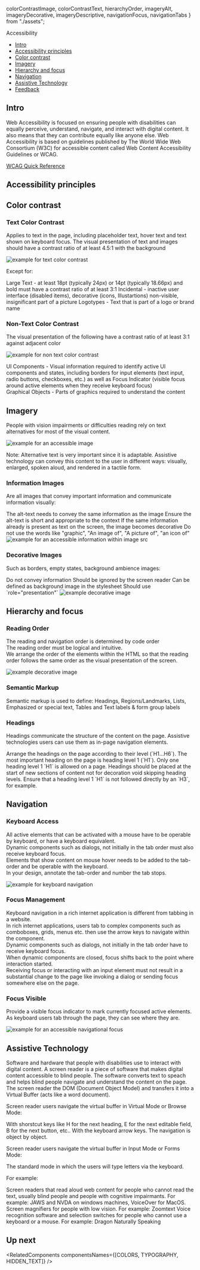   colorContrastImage,
  colorContrastText,
  hierarchyOrder,
  imageryAlt,
  imageryDecorative,
  imageryDescriptive,
  navigationFocus,
  navigationTabs
} from "./assets";

<Meta title="Foundations/Accessibility" />

<ComponentNameDecorator withFoundationBackground>Accessibility</ComponentNameDecorator>

- [Intro](#intro)
- [Accessibility principles](#accessibility-principles)
- [Color contrast](#color-contrast)
- [Imagery](#imagery)
- [Hierarchy and focus](#hierarchy-and-focus)
- [Navigation](#navigation)
- [Assistive Technology](#assistive-technology)
- [Feedback](#feedback)

## Intro

Web Accessibility is focused on ensuring people with disabilities can equally perceive, understand, navigate, and interact with digital content. It also means that they can contribute equally like anyone else.
Web Accessibility is based on guidelines published by The World Wide Web Consortium (W3C) for accessible content called Web Content Accessibility Guidelines or WCAG.

[WCAG Quick Reference](https://www.w3.org/WAI/WCAG21/quickref/?currentsidebar=%23col_customize#principle1)

<TipChecklistLink />

## Accessibility principles

<PrinciplesAccesability />

## Color contrast

### Text Color Contrast

Applies to text in the page, including placeholder text, hover text and text shown on keyboard focus.
The visual presentation of text and images should have a contrast ratio of at least 4.5:1 with the background

<Frame noBorder noGutter>
  <img src={colorContrastText} alt="example for text color contrast" className={styles.image} />
</Frame>

Except for:

<UnstyledList>
  <UnstyledListItem>
    Large Text - at least 18pt (typically 24px) or 14pt (typically 18.66px) and bold must have a contrast ratio of at
    least 3:1
  </UnstyledListItem>
  <UnstyledListItem>
    Incidental - inactive user interface (disabled items), decorative (icons, Illustartions) non-visible, insignificant
    part of a picture
  </UnstyledListItem>
  <UnstyledListItem>Logotypes - Text that is part of a logo or brand name</UnstyledListItem>
</UnstyledList>

### Non-Text Color Contrast

The visual presentation of the following have a contrast ratio of at least 3:1 against adjacent color

<Frame noBorder noGutter>
  <img src={colorContrastImage} alt="example for non text color contrast" className={styles.image} />
</Frame>

UI Components - Visual information required to identify active UI components and states, including borders for input elements (text input, radio buttons, checkboxes, etc.) as well as Focus Indicator (visible focus around active elements when they receive keyboard focus)<br />
Graphical Objects - Parts of graphics required to understand the content

<TipColorContrast />

## Imagery

People with vision impairments or difficulties reading rely on text alternatives for most of the visual content.

<Frame noBorder noGutter>
  <img src={imageryAlt} alt="example for an accessible image" className={styles.image} />
</Frame>

Note: Alternative text is very important since it is adaptable. Assistive technology can convey this content to the user in different ways: visually, enlarged, spoken aloud, and rendered in a tactile form.

### Information Images

Are all images that convey important information and communicate information visually:

<UnstyledList>
  <UnstyledListItem>The alt-text needs to convey the same information as the image</UnstyledListItem>
  <UnstyledListItem>Ensure the alt-text is short and appropriate to the context</UnstyledListItem>
  <UnstyledListItem>
    If the same information already is present as text on the screen, the image becomes decorative
  </UnstyledListItem>
  <UnstyledListItem>Do not use the words like "graphic", "An image of", "A picture of", "an icon of"</UnstyledListItem>
</UnstyledList>

<Frame className="monday-storybook-frame--no-border monday-storybook-frame--no-gutter">
  <img src={imageryDescriptive} alt="example for an accessible information within image src" className={styles.image} />
</Frame>

### Decorative Images

Such as borders, empty states, background ambience images:

<UnstyledList>
  <UnstyledListItem>Do not convey information</UnstyledListItem>
  <UnstyledListItem>Should be ignored by the screen reader</UnstyledListItem>
  <UnstyledListItem>Can be defined as background image in the stylesheet</UnstyledListItem>
  <UnstyledListItem>Should use `role="presentation"`</UnstyledListItem>
</UnstyledList>

<Frame noBorder noGutter>
  <img src={imageryDecorative} alt="example decorative image" role="presentation" className={styles.image} />
</Frame>

## Hierarchy and focus

### Reading Order

The reading and navigation order is determined by code order<br />
The reading order must be logical and intuitive.<br />
We arrange the order of the elements within the HTML so that the reading order follows the same order as the visual presentation of the screen.

<Frame noBorder noGutter>
  <img src={hierarchyOrder} alt="example decorative image" role="presentation" className={styles.image} />
</Frame>

### Semantic Markup

Semantic markup is used to define: Headings, Regions/Landmarks, Lists, Emphasized or special text, Tables and
Text labels & form group labels

### Headings

Headings communicate the structure of the content on the page. Assistive technologies users can use them as in-page navigation elements.

<UnstyledList>
  <UnstyledListItem>Arrange the headings on the page according to their level (`H1...H6`).</UnstyledListItem>
  <UnstyledListItem>The most important heading on the page is heading level 1 (`H1`).</UnstyledListItem>
  <UnstyledListItem>Only one heading level 1 `H1` is allowed on a page.</UnstyledListItem>
  <UnstyledListItem>
    Headings should be placed at the start of new sections of content not for decoration
  </UnstyledListItem>
  <UnstyledListItem>
    void skipping heading levels. Ensure that a heading level 1 `H1` is not followed directly by an `H3`, for example.
  </UnstyledListItem>
</UnstyledList>

## Navigation

### Keyboard Access

All active elements that can be activated with a mouse have to be operable by keyboard, or have a keyboard equivalent.<br />
Dynamic components such as dialogs, not initially in the tab order must also receive keyboard focus.<br />
Elements that show content on mouse hover needs to be added to the tab-order and be operable with the keyboard.<br />
In your design, annotate the tab-order and number the tab stops.

<Frame noBorder noGutter>
  <img src={navigationTabs} alt="example for keyboard navigation" role="presentation" className={styles.image} />
</Frame>

### Focus Management

Keyboard navigation in a rich internet application is different from tabbing in a website.<br />
In rich internet applications, users tab to complex components such as comboboxes, grids, menus etc. then use the arrow keys to navigate within the component.<br />
Dynamic components such as dialogs, not initially in the tab order have to receive keyboard focus.<br />
When dynamic components are closed, focus shifts back to the point where interaction started.<br />
Receiving focus or interacting with an input element must not result in a substantial change to the page like invoking a dialog or sending focus somewhere else on the page.

<TipTabNavigation />

### Focus Visible

Provide a visible focus indicator to mark currently focused active elements.<br />
As keyboard users tab through the page, they can see where they are.

<Frame noBorder noGutter>
  <img
    src={navigationFocus}
    alt="example for an accessible navigational focus"
    role="presentation"
    className={styles.image}
  />
</Frame>

## Assistive Technology

Software and hardware that people with disabilities use to interact with digital content.
A screen reader is a piece of software that makes digital content accessible to blind people. The software converts text to speach and helps blind people navigate and understand the content on the page.
The screen reader the DOM (Document Object Model) and transfers it into a Virtual Buffer (acts like a word document).

Screen reader users navigate the virtual buffer in Virtual Mode or Browse Mode:

<UnstyledList>
  <UnstyledListItem>
    With shorstcut keys like H for the next heading, E for the next editable field, B for the next button, etc..
  </UnstyledListItem>
  <UnstyledListItem>With the keyboard arrow keys. The navigation is object by object.</UnstyledListItem>
</UnstyledList>

Screen reader users navigate the virtual buffer in Input Mode or Forms Mode:

<UnstyledList>
  <UnstyledListItem>The standard mode in which the users will type letters via the keyboard.</UnstyledListItem>
</UnstyledList>

For example:

<UnstyledList>
  <UnstyledListItem>
    Screen readers that read aloud web content for people who cannot read the text, usually blind people and people with
    cognitive impairmants. For example: JAWS and NVDA on windows machines, VoiceOver for MacOS.
  </UnstyledListItem>
  <UnstyledListItem>Screen magnifiers for people with low vision. For example: Zoomtext</UnstyledListItem>
  <UnstyledListItem>
    Voice recognition software and selection switches for people who cannot use a keyboard or a mouse. For example:
    Dragon Naturally Speaking
  </UnstyledListItem>
</UnstyledList>

## Up next

<RelatedComponents componentsNames={[COLORS, TYPOGRAPHY, HIDDEN_TEXT]} />
